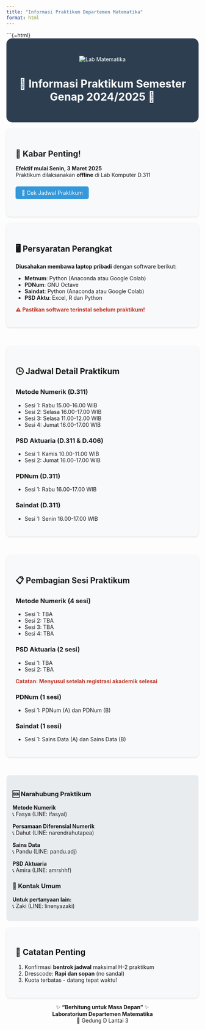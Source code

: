 ```yaml
---
title: "Informasi Praktikum Departemen Matematika"
format: html
---
```


```{=html}
<style>
.header-section {
  background-color: #2c3e50;
  color: white;
  padding: 2rem;
  text-align: center;
  border-radius: 15px;
}

.info-card {
  background-color: #f8f9fa;
  padding: 1.5rem;
  margin: 1rem 0;
  border-radius: 10px;
  box-shadow: 0 2px 4px rgba(0,0,0,0.1);
}

.contact-grid {
  display: grid;
  grid-template-columns: repeat(auto-fit, minmax(250px, 1fr));
  gap: 1rem;
  margin: 2rem 0;
}

.contact-card {
  background-color: #e9ecef;
  padding: 1rem;
  border-radius: 8px;
}

.btn {
  background-color: #3498db;
  color: white;
  padding: 0.5rem 1rem;
  border-radius: 5px;
  text-decoration: none;
  display: inline-block;
  margin: 0.5rem 0;
}

.warning {
  color: #c0392b;
  font-weight: bold;
}
</style>

<div class="header-section">
![Lab Matematika](static/jadwal.jpg) <!-- Ganti dengan gambar utama -->

# 🧮 Informasi Praktikum Semester Genap 2024/2025 🚀
</div>

<div class="info-card">
## 📢 Kabar Penting!
**Efektif mulai Senin, 3 Maret 2025**  
Praktikum dilaksanakan **offline** di Lab Komputer D.311

<a href="https://drive.google.com/uc?export=download&id=12llMcjksPQPAJbvJ5v9FbAZCMRIy9iWu" class="btn">📅 Cek Jadwal Praktikum</a>
</div>

<div class="info-card">
## 🖥️ Persyaratan Perangkat
**Diusahakan membawa laptop pribadi** dengan software berikut:

- **Metnum**: Python (Anaconda atau Google Colab)
- **PDNum**: GNU Octave
- **Saindat**: Python (Anaconda atau Google Colab)
- **PSD Aktu**: Excel, R dan Python

<span class="warning">⚠️ Pastikan software terinstal sebelum praktikum!</span>
</div>

<div class="contact-grid">
<div class="info-card">
## 🕒 Jadwal Detail Praktikum

### Metode Numerik (D.311)
- Sesi 1: Rabu 15.00-16.00 WIB  
- Sesi 2: Selasa 16.00-17.00 WIB  
- Sesi 3: Selasa 11.00-12.00 WIB
- Sesi 4: Jumat 16.00-17.00 WIB

### PSD Aktuaria (D.311 & D.406)
- Sesi 1: Kamis 10.00-11.00 WIB  
- Sesi 2: Jumat 16.00-17.00 WIB  

### PDNum (D.311)
- Sesi 1: Rabu 16.00-17.00 WIB  

### Saindat (D.311)
- Sesi 1: Senin 16.00-17.00 WIB  

</div>
<div class="info-card">
## 📋 Pembagian Sesi Praktikum

### Metode Numerik (4 sesi)
- Sesi 1: TBA 
- Sesi 2: TBA
- Sesi 3: TBA
- Sesi 4: TBA

### PSD Aktuaria (2 sesi)
- Sesi 1: TBA 
- Sesi 2: TBA

<span class="warning">Catatan: Menyusul setelah registrasi akademik selesai</span>

### PDNum (1 sesi)
- Sesi 1: PDNum (A) dan PDNum (B)

### Saindat (1 sesi)
- Sesi 1: Sains Data (A) dan Sains Data (B)

</div>
</div>


<div class="contact-card">
### 🆘 Narahubung Praktikum
**Metode Numerik**  
📞 Fasya (LINE: ifasyai)

**Persamaan Diferensial Numerik**  
📞 Dahut (LINE: narendrahutapea)

**Sains Data**  
📞 Pandu (LINE: pandu.adj)

**PSD Aktuaria**  
📞 Amira (LINE: amrshhf)

### 📩 Kontak Umum
**Untuk pertanyaan lain:**  
📞 Zaki (LINE: linenyazaki)
</div>

<div class="info-card">
## 📌 Catatan Penting
1. Konfirmasi **bentrok jadwal** maksimal H-2 praktikum
2. Dresscode: **Rapi dan sopan** (no sandal)
3. Kuota terbatas - datang tepat waktu!
</div>

<center>
✨ **"Berhitung untuk Masa Depan"** ✨  
**Laboratorium Departemen Matematika**  
📍 Gedung D Lantai 3
</center>